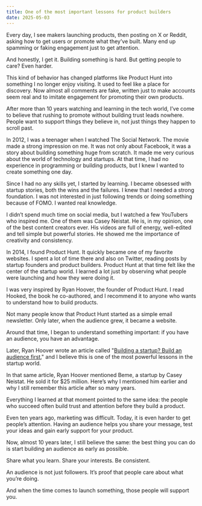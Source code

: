 ```yaml
---
title: One of the most important lessons for product builders
date: 2025-05-03
---
```

Every day, I see makers launching products, then posting on X or Reddit, asking how to get users or promote what they’ve built. Many end up spamming or faking engagement just to get attention.

And honestly, I get it. Building something is hard. But getting people to care? Even harder.

This kind of behavior has changed platforms like Product Hunt into something I no longer enjoy visiting. It used to feel like a place for discovery. Now almost all comments are fake, written just to make accounts seem real and to imitate engagement for promoting their own products.

After more than 10 years watching and learning in the tech world, I’ve come to believe that rushing to promote without building trust leads nowhere. People want to support things they believe in, not just things they happen to scroll past.

In 2012, I was a teenager when I watched The Social Network. The movie made a strong impression on me. It was not only about Facebook, it was a story about building something huge from scratch. It made me very curious about the world of technology and startups. At that time, I had no experience in programming or building products, but I knew I wanted to create something one day.

Since I had no any skills yet, I started by learning. I became obsessed with startup stories, both the wins and the failures. I knew that I needed a strong foundation. I was not interested in just following trends or doing something because of FOMO. I wanted real knowledge.

I didn’t spend much time on social media, but I watched a few YouTubers who inspired me. One of them was Casey Neistat. He is, in my opinion, one of the best content creators ever. His videos are full of energy, well-edited and tell simple but powerful stories. He showed me the importance of creativity and consistency.

In 2014, I found Product Hunt. It quickly became one of my favorite websites. I spent a lot of time there and also on Twitter, reading posts by startup founders and product builders. Product Hunt at that time felt like the center of the startup world. I learned a lot just by observing what people were launching and how they were doing it.

I was very inspired by Ryan Hoover, the founder of Product Hunt. I read Hooked, the book he co-authored, and I recommend it to anyone who wants to understand how to build products.

Not many people know that Product Hunt started as a simple email newsletter. Only later, when the audience grew, it became a website.

Around that time, I began to understand something important: if you have an audience, you have an advantage.

Later, Ryan Hoover wrote an article called "[Building a startup? Build an audience first.](https://medium.com/@rrhoover/building-a-startup-build-an-audience-first-9fbba4f1fa15)" and I believe this is one of the most powerful lessons in the startup world.

In that same article, Ryan Hoover mentioned Beme, a startup by Casey Neistat. He sold it for $25 million. Here’s why I mentioned him earlier and why I still remember this article after so many years.

Everything I learned at that moment pointed to the same idea: the people who succeed often build trust and attention before they build a product.

Even ten years ago, marketing was difficult. Today, it is even harder to get people’s attention. Having an audience helps you share your message, test your ideas and gain early support for your product.

Now, almost 10 years later, I still believe the same: the best thing you can do is start building an audience as early as possible.

Share what you learn. Share your interests. Be consistent.

An audience is not just followers. It’s proof that people care about what you’re doing.

And when the time comes to launch something, those people will support you.